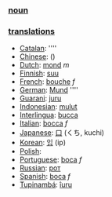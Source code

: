 === [[noun]] ===



=== [[translation]]s ===

*[[Catalan]]: [[]] ''''
*[[Chinese]]: [[]] ()
*[[Dutch]]: [[mond]] ''m''
*[[Finnish]]: [[suu]]
*[[French]]: [[bouche]] ''f''
*[[German]]: [[Mund]] ''''
*[[Guarani]]: [[juru]]
*[[Indonesian]]: [[mulut]]
*[[Interlingua]]: [[bucca]]
*[[Italian]]: [[bocca]] ''f''
*[[Japanese]]: [[口]] (くち, kuchi)
*[[Korean]]: [[입]] (ip)
*[[Polish]]: [[]]
*[[Portuguese]]: [[boca]] ''f''
*[[Russian]]: [[рот]]
*[[Spanish]]: [[boca]] ''f''
*[[Tupinambá]]: [[îuru]]